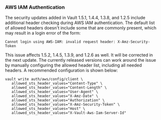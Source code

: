 ### AWS IAM Authentication

The security updates added in Vault 1.5.1, 1.4.4, 1.3.8, and 1.2.5 include additional header checking
during AWS IAM authentication. The default list of allowed headers doesn't include some that are
commonly present, which may result in a login error of the form:

```
Cannot login using AWS-IAM: invalid request header: X-Amz-Security-Token
```

This issue affects 1.5.2, 1.4.5, 1.3.9, and 1.2.6 as well. It will be corrected in the next update.
The currently released versions can work around the issue by manually configuring the allowed header
list, including all needed headers. A recommended configuration is shown below:

```
vault write auth/aws/config/client \
   allowed_sts_header_values="Content-Type" \
   allowed_sts_header_values="Content-Length" \
   allowed_sts_header_values="User-Agent" \
   allowed_sts_header_values="X-Amz-Date" \
   allowed_sts_header_values="Authorization" \
   allowed_sts_header_values="X-Amz-Security-Token" \
   allowed_sts_header_values="Host" \
   allowed_sts_header_values="X-Vault-Aws-Iam-Server-Id"
```

